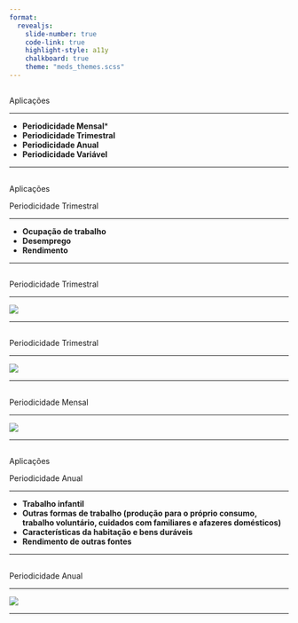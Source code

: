 ---
format: 
  revealjs:
    slide-number: true
    code-link: true
    highlight-style: a11y
    chalkboard: true
    theme: "meds_themes.scss"
---

## {#aplicacoes data-menu-title="Aplicações"} 

[Aplicações]{.slide-title}

<hr>

::: {.body-text-m}
- **Periodicidade Mensal***
- **Periodicidade Trimestral**
- **Periodicidade Anual**
- **Periodicidade Variável**
:::

---

## {#aplicacoes2 data-menu-title="Aplicações"} 

[Aplicações]{.slide-title}

[Periodicidade Trimestral]{.custom-subtitle2}

<hr>

::: {.body-text-m}
- **Ocupação de trabalho**
- **Desemprego**
- **Rendimento**
:::

---

## {#series_historicas data-menu-title="Periodicidade Trimestral"} 

[Periodicidade Trimestral]{.slide-title}

<hr>

![](https://imgur.com/6tZs45Y)

---

## {#series_historicas2 data-menu-title="Periodicidade Trimestral"} 

[Periodicidade Trimestral]{.slide-title}

<hr>

![](https://imgur.com/dQNeWKJ)

---

## {#periodicidade_mensal data-menu-title="Periodicidade Mensal"} 

[Periodicidade Mensal]{.slide-title}

<hr>

![](https://imgur.com/O3PGDLE)

---

## {#aplicacoes3 data-menu-title="Aplicações"} 

[Aplicações]{.slide-title}

[Periodicidade Anual]{.custom-subtitle2}

<hr>

::: {.body-text-m}
- **Trabalho infantil**
- **Outras formas de trabalho (produção para o próprio consumo, trabalho voluntário, cuidados com familiares e afazeres domésticos)**
- **Características da habitação e bens duráveis**
- **Rendimento de outras fontes**
:::

---

## {#periodicidade_anual data-menu-title="Periodicidade Anual"} 

[Periodicidade Anual]{.slide-title}

<hr>

![](https://imgur.com/x1V3dbL)

---
